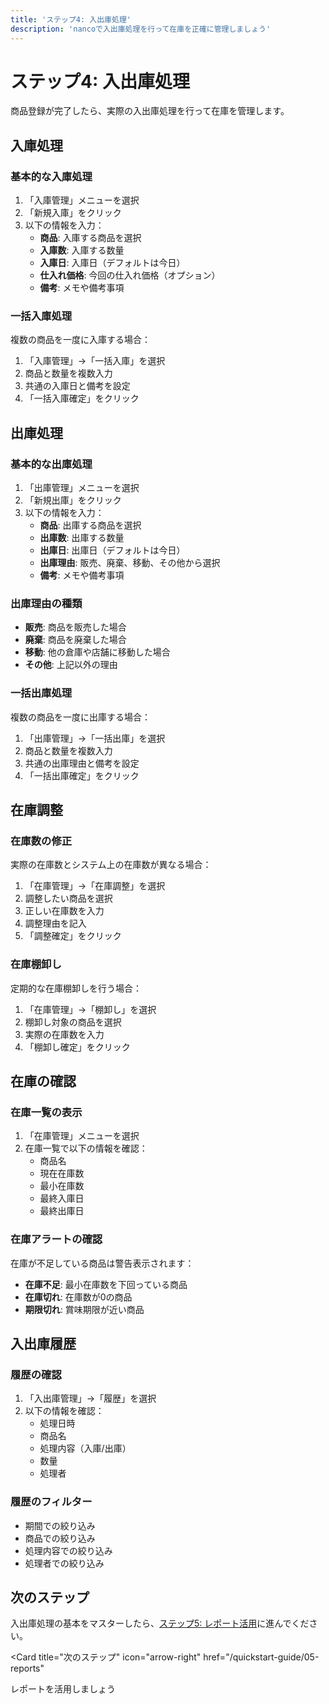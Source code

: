 ```yaml
---
title: 'ステップ4: 入出庫処理'
description: 'nancoで入出庫処理を行って在庫を正確に管理しましょう'
---
```


# ステップ4: 入出庫処理

商品登録が完了したら、実際の入出庫処理を行って在庫を管理します。

## 入庫処理

### 基本的な入庫処理

1. 「入庫管理」メニューを選択
2. 「新規入庫」をクリック
3. 以下の情報を入力：
   - **商品**: 入庫する商品を選択
   - **入庫数**: 入庫する数量
   - **入庫日**: 入庫日（デフォルトは今日）
   - **仕入れ価格**: 今回の仕入れ価格（オプション）
   - **備考**: メモや備考事項

### 一括入庫処理

複数の商品を一度に入庫する場合：

1. 「入庫管理」→「一括入庫」を選択
2. 商品と数量を複数入力
3. 共通の入庫日と備考を設定
4. 「一括入庫確定」をクリック

## 出庫処理

### 基本的な出庫処理

1. 「出庫管理」メニューを選択
2. 「新規出庫」をクリック
3. 以下の情報を入力：
   - **商品**: 出庫する商品を選択
   - **出庫数**: 出庫する数量
   - **出庫日**: 出庫日（デフォルトは今日）
   - **出庫理由**: 販売、廃棄、移動、その他から選択
   - **備考**: メモや備考事項

### 出庫理由の種類

- **販売**: 商品を販売した場合
- **廃棄**: 商品を廃棄した場合
- **移動**: 他の倉庫や店舗に移動した場合
- **その他**: 上記以外の理由

### 一括出庫処理

複数の商品を一度に出庫する場合：

1. 「出庫管理」→「一括出庫」を選択
2. 商品と数量を複数入力
3. 共通の出庫理由と備考を設定
4. 「一括出庫確定」をクリック

## 在庫調整

### 在庫数の修正

実際の在庫数とシステム上の在庫数が異なる場合：

1. 「在庫管理」→「在庫調整」を選択
2. 調整したい商品を選択
3. 正しい在庫数を入力
4. 調整理由を記入
5. 「調整確定」をクリック

### 在庫棚卸し

定期的な在庫棚卸しを行う場合：

1. 「在庫管理」→「棚卸し」を選択
2. 棚卸し対象の商品を選択
3. 実際の在庫数を入力
4. 「棚卸し確定」をクリック

## 在庫の確認

### 在庫一覧の表示

1. 「在庫管理」メニューを選択
2. 在庫一覧で以下の情報を確認：
   - 商品名
   - 現在在庫数
   - 最小在庫数
   - 最終入庫日
   - 最終出庫日

### 在庫アラートの確認

在庫が不足している商品は警告表示されます：

- **在庫不足**: 最小在庫数を下回っている商品
- **在庫切れ**: 在庫数が0の商品
- **期限切れ**: 賞味期限が近い商品

## 入出庫履歴

### 履歴の確認

1. 「入出庫管理」→「履歴」を選択
2. 以下の情報を確認：
   - 処理日時
   - 商品名
   - 処理内容（入庫/出庫）
   - 数量
   - 処理者

### 履歴のフィルター

- 期間での絞り込み
- 商品での絞り込み
- 処理内容での絞り込み
- 処理者での絞り込み

## 次のステップ

入出庫処理の基本をマスターしたら、[ステップ5: レポート活用](/quickstart-guide/05-reports)に進んでください。

<Card
  title="次のステップ"
  icon="arrow-right"
  href="/quickstart-guide/05-reports"
>
  レポートを活用しましょう
</Card>
